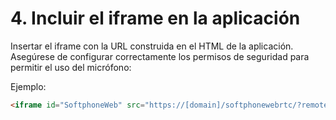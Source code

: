 # 4. Incluir el iframe en la aplicación

Insertar el iframe con la URL construida en el HTML de la aplicación. Asegúrese de configurar correctamente los permisos de seguridad para permitir el uso del micrófono:

Ejemplo:

```html
<iframe id="SoftphoneWeb" src="https://[domain]/softphonewebrtc/?remote_address=atd-ecs01.olos.com.br&passcode=1184&agent_id=1208" allow="microphone" sandbox="allow-same-origin allow-scripts allow-forms"></iframe>
```